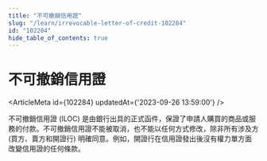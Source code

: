 ```yaml
---
title: "不可撤銷信用證"
slug: "/learn/irrevocable-letter-of-credit-102284"
id: "102284"
hide_table_of_contents: true
---
```



# 不可撤銷信用證

<ArticleMeta id={102284} updatedAt={'2023-09-26 13:59:00'} />
<div className='border-solid border-b border-t-0 my-4 border-[var(--ifm-color-gray-300)]' />

不可撤銷信用證 (ILOC) 是由銀行出具的正式函件，保證了申請人購買的商品或服務的付款。不可撤銷信用證不能被取消，也不能以任何方式修改，除非所有涉及方 (買方、賣方和開證行) 明確同意。例如，開證行在信用證發出後沒有權力單方面改變信用證的任何條款。
